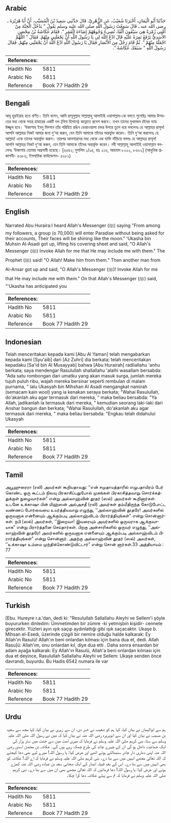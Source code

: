 ## Arabic


<div dir="rtl" lang="ar" style={{fontSize:'larger',backgroundColor:'#f8f9fa',padding:20}}>
حَدَّثَنَا أَبُو الْيَمَانِ، أَخْبَرَنَا شُعَيْبٌ، عَنِ الزُّهْرِيِّ، قَالَ حَدَّثَنِي سَعِيدُ بْنُ الْمُسَيَّبِ، أَنَّ أَبَا هُرَيْرَةَ ـ رضى الله عنه ـ قَالَ سَمِعْتُ رَسُولَ اللَّهِ صلى الله عليه وسلم يَقُولُ ‏"‏ يَدْخُلُ الْجَنَّةَ مِنْ أُمَّتِي زُمْرَةٌ هِيَ سَبْعُونَ أَلْفًا، تُضِيءُ وُجُوهُهُمْ إِضَاءَةَ الْقَمَرِ ‏"‏‏.‏ فَقَامَ عُكَاشَةُ بْنُ مِحْصَنٍ الأَسَدِيُّ يَرْفَعُ نَمِرَةً عَلَيْهِ قَالَ ادْعُ اللَّهَ لِي يَا رَسُولَ اللَّهِ أَنْ يَجْعَلَنِي مِنْهُمْ‏.‏ فَقَالَ ‏"‏ اللَّهُمَّ اجْعَلْهُ مِنْهُمْ ‏"‏‏.‏ ثُمَّ قَامَ رَجُلٌ مِنَ الأَنْصَارِ فَقَالَ يَا رَسُولَ اللَّهِ ادْعُ اللَّهَ أَنْ يَجْعَلَنِي مِنْهُمْ‏.‏ فَقَالَ رَسُولُ اللَّهِ ‏"‏ سَبَقَكَ عُكَاشَةُ ‏"‏‏.‏
</div>
<div style={{backgroundColor:'#f8f9fa',padding:20, marginBottom: 10}}><table> <thead> <tr> <th>References:</th> <th></th> </tr> </thead> <tbody><tr><td>Hadith No</td><td>5811</td></tr><tr><td>Arabic No</td><td>5811</td></tr><tr><td>Reference</td><td>Book 77 Hadith 29</td></tr></tbody></table></div>

## Bengali


<div dir="ltr" lang="bn" style={{fontSize:'larger',backgroundColor:'#f8f9fa',padding:20}}>
আবূ হুরাইরাহ হতে বর্ণিত। তিনি বলেন, আমি রাসূলুল্লাহ সাল্লাল্লাহু আলাইহি ওয়াসাল্লাম-কে বলতে শুনেছিঃ আমার উম্মাতের মধ্য থেকে সত্তর হাযারের একটি দল (বিনা হিসাবে) জান্নাতে প্রবেশ করবে। তখন তাদের মুখমন্ডল চাঁদের ন্যায় উজ্জ্বল হবে। ‘উকাশাহ ইবনু মিহ্সান তাঁর পরিহিত রঙিন ডোরাওয়ালা চাদর উপরে তুলে ধরে বললেনঃ হে আল্লাহর রাসূল! আপনি আল্লাহর নিকট আমার জন্য দু‘আ করুন, যেন তিনি আমাকে তাঁদের অন্তর্ভুক্ত করেন। তিনি দু‘আ করলেনঃ হে আল্লাহ! একে তাদের অন্তর্ভুক্ত করুন। তারপর আনসারদের মধ্য থেকে এক ব্যক্তি দাঁড়িয়ে বললঃ হে আল্লাহর রাসূল! আপনি আল্লাহর নিকট দু‘আ করুন, যেন তিনি আমাকে তাঁদের অন্তর্ভুক্ত করেন। নবী সাল্লাল্লাহু আলাইহি ওয়াসাল্লাম বললেনঃ ‘উকাশাহ তোমার অগ্রগামী হয়েছে। [৬৫৪২; মুসলিম ১/৯৪, হাঃ ২১৬, আহমাদ ৮০২২, ৮৬২২] (আধুনিক প্রকাশনী- ৫৩৮৬, ইসলামিক ফাউন্ডেশন- ৫২৮১)
</div>
<div style={{backgroundColor:'#f8f9fa',padding:20, marginBottom: 10}}><table> <thead> <tr> <th>References:</th> <th></th> </tr> </thead> <tbody><tr><td>Hadith No</td><td>5811</td></tr><tr><td>Arabic No</td><td>5811</td></tr><tr><td>Reference</td><td>Book 77 Hadith 29</td></tr></tbody></table></div>

## English


<div dir="ltr" lang="en" style={{fontSize:'larger',backgroundColor:'#f8f9fa',padding:20}}>
Narrated Abu Huraira:I heard Allah's Messenger (ﷺ) saying "From among my followers, a group (o 70,000) will enter Paradise without being asked for their accounts, Their faces will be shining like the moon." 'Ukasha bin Muhsin Al-Asadi got up, lifting his covering sheet and said, "O Allah's Messenger (ﷺ) Invoke Allah for me that He may include me with them." The Prophet (ﷺ) said! "O Allah! Make him from them." Then another man from Al-Ansar got up and said, "O Allah's Messenger (ﷺ)! Invoke Allah for me that He may include me with them." On that Allah's Messenger (ﷺ) said, "'Ukasha has anticipated you
</div>
<div style={{backgroundColor:'#f8f9fa',padding:20, marginBottom: 10}}><table> <thead> <tr> <th>References:</th> <th></th> </tr> </thead> <tbody><tr><td>Hadith No</td><td>5811</td></tr><tr><td>Arabic No</td><td>5811</td></tr><tr><td>Reference</td><td>Book 77 Hadith 29</td></tr></tbody></table></div>

## Indonesian


<div dir="ltr" lang="id" style={{fontSize:'larger',backgroundColor:'#f8f9fa',padding:20}}>
Telah menceritakan kepada kami [Abu Al Yaman] telah mengabarkan kepada kami [Syu'aib] dari [Az Zuhri] dia berkata; telah menceritakan kepadaku [Sa'id bin Al Musayyab] bahwa [Abu Hurairah] radliallahu 'anhu berkata; saya mendengar Rasulullah shallallahu 'alaihi wasallam bersabda: "Ada satu rombongan dari umatku yang akan masuk surga, jumlah mereka tujuh puluh ribu, wajah mereka bersinar seperti rembulan di malam purnama, " lalu Ukasyah bin Mihshan Al Asadi mengangkat namirah (semacam kain wool) yang ia kenakan seraya berkata; "Wahai Rasulullah, do'akanlah aku agar termasuk dari mereka, " maka beliau bersabda: "Ya Allah, jadikanlah ia termasuk dari mereka, " kemudian seorang laki-laki dari Anshar bangun dan berkata; "Wahai Rasulullah, do'akanlah aku agar termasuk dari mereka, " maka beliau bersabda: "Engkau telah didahului Ukasyah
</div>
<div style={{backgroundColor:'#f8f9fa',padding:20, marginBottom: 10}}><table> <thead> <tr> <th>References:</th> <th></th> </tr> </thead> <tbody><tr><td>Hadith No</td><td>5811</td></tr><tr><td>Arabic No</td><td>5811</td></tr><tr><td>Reference</td><td>Book 77 Hadith 29</td></tr></tbody></table></div>

## Tamil


<div dir="ltr" lang="ta" style={{fontSize:'larger',backgroundColor:'#f8f9fa',padding:20}}>
அபூஹுரைரா (ரலி) அவர்கள் கூறியதாவது: ‘‘என் சமுதாயத்தாரில் எழுபதாயிரம் பேர் கொண்ட ஒரு கூட்டம் நிலவு பிரகாசிப்பதுபோல் முகங்கள் பிரகாசித்தவாறு சொர்க்கத்துக்குள் நுழைவார்கள்” என்று அல்லாஹ்வின் தூதர் (ஸல்) அவர்கள் கூறினார்கள். உடனே உக்காஷா பின் மிஹ்ஸன் அல்அசதீ (ரலி) அவர்கள் தம்மீதிருந்த கோடுபோட்ட வண்ணப் போர்வையை உயர்த்தியவாறு எழுந்து, ‘‘அல்லாஹ்வின் தூதரே! அவர்களில் ஒருவனாக என்னையும் ஆக்கும்படி அல்லாஹ்விடம் பிரார்த்தியுங்கள்” என்று சொன்னார்கள். நபி (ஸல்) அவர்கள், ‘‘இறைவா! இவரையும் அவர்களில் ஒருவராக ஆக்குவாயாக” என்று பிரார்த்தனை செய்தார்கள். பிறகு அன்சாரிகளில் ஒருவர் எழுந்து, ‘‘அல்லாஹ்வின் தூதரே! அவர்களில் ஒருவனாக என்னையும் ஆக்கும்படி அல்லாஹ்விடம் பிரார்த்தியுங்கள்” என்று சொன்னார். அதற்கு அல்லாஹ்வின் தூதர் (ஸல்) அவர்கள், ‘‘உக்காஷா உம்மை முந்திக்கொண்டுவிட்டார்” என்று சொன் னார்கள்.33 அத்தியாயம் : 77
</div>
<div style={{backgroundColor:'#f8f9fa',padding:20, marginBottom: 10}}><table> <thead> <tr> <th>References:</th> <th></th> </tr> </thead> <tbody><tr><td>Hadith No</td><td>5811</td></tr><tr><td>Arabic No</td><td>5811</td></tr><tr><td>Reference</td><td>Book 77 Hadith 29</td></tr></tbody></table></div>

## Turkish


<div dir="ltr" lang="tr" style={{fontSize:'larger',backgroundColor:'#f8f9fa',padding:20}}>
[Ebu. Hureyre r.a.'dan, dedi ki: "Resulullah Sallallahu Aleyhi ve Sellem'i şöyle buyururken dinledim: Ümmetimden bir zümre -ki yetmişbin kişidir- cennete girecektir. Yüzleri ayın ışık saçıp aydınlattığı gibi ışık saçacaktır. Ukaşe b. Mihsan el-Esedı, üzerinde çizgili bir nemire olduğu halde kalkarak: Ey Allah'ın Rasulü! Allah'ın beni onlardan kılması için bana dua et, dedi. Allah Rasu]ü: Allah'ım, onu onlardan kıl, diye dua etti . Daha sonra ensardan bir adam ayağa kalkarak: Ey Allah'ın Rasulü, Allah'a beni onlardan kılması için dua et deyince, Rasulullah Sallallahu Aleyhi ve Sellem: Ukaşe senden önce davrandı, buyurdu. Bu Hadis 6542 numara ile var
</div>
<div style={{backgroundColor:'#f8f9fa',padding:20, marginBottom: 10}}><table> <thead> <tr> <th>References:</th> <th></th> </tr> </thead> <tbody><tr><td>Hadith No</td><td>5811</td></tr><tr><td>Arabic No</td><td>5811</td></tr><tr><td>Reference</td><td>Book 77 Hadith 29</td></tr></tbody></table></div>

## Urdu


<div dir="rtl" lang="ur" style={{fontSize:'larger',backgroundColor:'#f8f9fa',padding:20}}>
ہم سے ابوالیمان نے بیان کیا، کہا ہم کو شعیب نے خبر دی، ان سے زہری نے بیان کیا، کہا مجھ سے سعید بن مسیب نے بیان کیا اور ان سے ابوہریرہ رضی اللہ عنہ نے بیان کیا کہ میں نے رسول اللہ صلی اللہ علیہ وسلم سے سنا، نبی کریم صلی اللہ علیہ وسلم نے فرمایا کہ میری امت میں سے جنت میں ستر ہزار کی ایک جماعت داخل ہو گی ان کے چہرے چاند کی طرح چمک رہے ہوں گے۔ عکاشہ بن محصن اسدی رضی اللہ عنہ اپنی دھاری دار چادر سنبھالتے ہوئے اٹھے اور عرض کیا: یا رسول اللہ! میرے لیے بھی دعا کیجئے کہ اللہ تعالیٰ مجھے انہیں میں سے بنا دے۔ نبی کریم صلی اللہ علیہ وسلم نے فرمایا کہ اے اللہ! عکاشہ کو بھی انہیں میں سے بنا دے۔ اس کے بعد قبیلہ انصار کے ایک صحابی سعد بن عبادہ رضی اللہ عنہ کھڑے ہوئے اور عرض کیا: یا رسول اللہ! دعا فرمائیں کہ اللہ تعالیٰ مجھے بھی ان میں سے بنا دے۔ نبی کریم صلی اللہ علیہ وسلم نے فرمایا کہ تم سے پہلے عکاشہ دعا کرا چکا۔
</div>
<div style={{backgroundColor:'#f8f9fa',padding:20, marginBottom: 10}}><table> <thead> <tr> <th>References:</th> <th></th> </tr> </thead> <tbody><tr><td>Hadith No</td><td>5811</td></tr><tr><td>Arabic No</td><td>5811</td></tr><tr><td>Reference</td><td>Book 77 Hadith 29</td></tr></tbody></table></div>